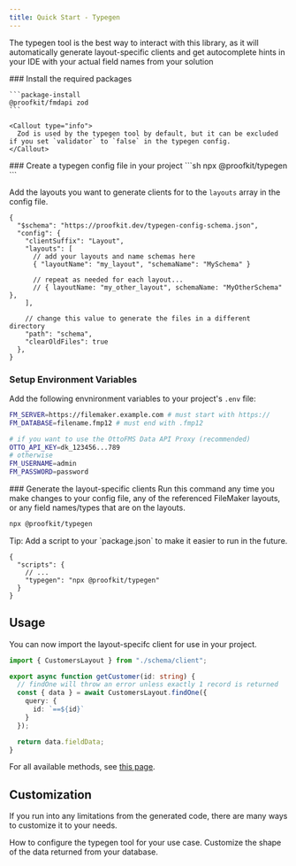 ```yaml
---
title: Quick Start - Typegen
---
```



The typegen tool is the best way to interact with this library, as it will automatically generate layout-specific clients and get autocomplete hints in your IDE with your actual field names from your solution

<Steps>
  <Step>
    ### Install the required packages
    
    ```package-install
    @proofkit/fmdapi zod
    ```

    <Callout type="info">
      Zod is used by the typegen tool by default, but it can be excluded if you set `validator` to `false` in the typegen config.
    </Callout>

  </Step>

  <Step>
    ### Create a typegen config file in your project
    ```sh
    npx @proofkit/typegen
    ```
  
  
  Add the layouts you want to generate clients for to the `layouts` array in the config file.
  ```jsonc title='proofkit-typegen.config.jsonc'
  {
    "$schema": "https://proofkit.dev/typegen-config-schema.json",
    "config": {
      "clientSuffix": "Layout",
      "layouts": [
        // add your layouts and name schemas here
        { "layoutName": "my_layout", "schemaName": "MySchema" }

        // repeat as needed for each layout...
        // { layoutName: "my_other_layout", schemaName: "MyOtherSchema" },
      ],

      // change this value to generate the files in a different directory
      "path": "schema",
      "clearOldFiles": true
    },
  }

  ```
  </Step>

  <Step>

  ### Setup Environment Variables
  Add the following envnironment variables to your project's `.env` file:

  ```bash title=".env"
  FM_SERVER=https://filemaker.example.com # must start with https://
  FM_DATABASE=filename.fmp12 # must end with .fmp12

  # if you want to use the OttoFMS Data API Proxy (recommended)
  OTTO_API_KEY=dk_123456...789
  # otherwise
  FM_USERNAME=admin
  FM_PASSWORD=password
  ```
  </Step>

  <Step>
  ### Generate the layout-specific clients
  Run this command any time you make changes to your config file, any of the referenced FileMaker layouts, or any field names/types that are on the layouts.

  ```sh
  npx @proofkit/typegen
  ```

<Callout type="info" >
  Tip: Add a script to your `package.json` to make it easier to run in the future.

```jsonc title="package.json"
{
  "scripts": {
    // ...
    "typegen": "npx @proofkit/typegen"
  }
}
```
</Callout>

  </Step>

</Steps>


## Usage
You can now import the layout-specifc client for use in your project.


```ts title="getCustomer.ts"
import { CustomersLayout } from "./schema/client";

export async function getCustomer(id: string) {
  // findOne will throw an error unless exactly 1 record is returned
  const { data } = await CustomersLayout.findOne({
    query: {
      id: `==${id}`
    }
  });

  return data.fieldData;
}
```
  <Card title="Methods" href="/docs/fmdapi/methods">For all available methods, see [this page](/docs/fmdapi/methods).</Card>


## Customization

If you run into any limitations from the generated code, there are many ways to customize it to your needs.

<Cards>
  <Card title="Typegen Config" href="/docs/typegen/customization">How to configure the typegen tool for your use case.</Card>
  <Card title="Transformations" href="/docs/fmdapi/validation">Customize the shape of the data returned from your database.</Card>
</Cards>